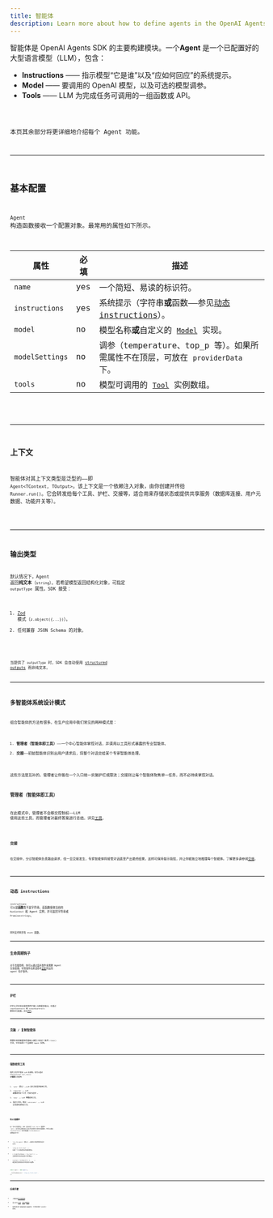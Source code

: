 ```yaml
---
title: 智能体
description: Learn more about how to define agents in the OpenAI Agents SDK for JavaScript / TypeScript
---
```



智能体是 OpenAI Agents SDK 的主要构建模块。一个**Agent** 是一个已配置好的大型语言模型（LLM），包含：

- **Instructions** —— 指示模型“它是谁”以及“应如何回应”的系统提示。
- **Model** —— 要调用的 OpenAI 模型，以及可选的模型调参。
- **Tools** —— LLM 为完成任务可调用的一组函数或 API。

<Code lang="typescript" code={simpleAgent} title="基础 Agent 定义" />

本页其余部分将更详细地介绍每个 Agent 功能。

---

## 基本配置

`Agent` 构造函数接收一个配置对象。最常用的属性如下所示。

| 属性            | 必填 | 描述                                                                                       |
| --------------- | ---- | ------------------------------------------------------------------------------------------ |
| `name`          | yes  | 一个简短、易读的标识符。                                                                   |
| `instructions`  | yes  | 系统提示（字符串**或**函数——参见[动态 instructions](#dynamic-instructions)）。             |
| `model`         | no   | 模型名称**或**自定义的 [`Model`](/openai-agents-js/openai/agents/interfaces/model/) 实现。 |
| `modelSettings` | no   | 调参（temperature、top_p 等）。如果所需属性不在顶层，可放在 `providerData` 下。            |
| `tools`         | no   | 模型可调用的 [`Tool`](/openai-agents-js/openai/agents/type-aliases/tool/) 实例数组。       |

<Code lang="typescript" code={agentWithTools} title="带有工具的 Agent" />

---

## 上下文

智能体对其上下文类型是泛型的——即 `Agent<TContext, TOutput>`。该上下文是一个依赖注入对象，由你创建并传给 `Runner.run()`。它会转发给每个工具、护栏、交接等，适合用来存储状态或提供共享服务（数据库连接、用户元数据、功能开关等）。

<Code lang="typescript" code={agentWithContext} title="带上下文的 Agent" />

---

## 输出类型

默认情况下，Agent 返回**纯文本**（`string`）。若希望模型返回结构化对象，可指定 `outputType` 属性。SDK 接受：

1. [Zod](https://github.com/colinhacks/zod) 模式（`z.object({...})`）。
2. 任何兼容 JSON Schema 的对象。

<Code
  lang="typescript"
  code={agentWithAodOutputType}
  title="使用 Zod 的结构化输出"
/>

当提供了 `outputType` 时，SDK 会自动使用
[structured outputs](https://platform.openai.com/docs/guides/structured-outputs) 而非纯文本。

---

## 多智能体系统设计模式

组合智能体的方法有很多。在生产应用中我们常见的两种模式是：

1. **管理者（智能体即工具）**——一个中心智能体掌控对话，并调用以工具形式暴露的专业智能体。
2. **交接**——初始智能体识别出用户请求后，将整个对话交给某个专家智能体处理。

这些方法是互补的。管理者让你能在一个入口统一实施护栏或限流；交接则让每个智能体聚焦单一任务，而不必持续掌控对话。

### 管理者（智能体即工具）

在此模式中，管理者不会移交控制权——LLM 使用这些工具，而管理者对最终答案进行总结。详见[工具](/openai-agents-js/zh/guides/tools#agents-as-tools)。

<Code lang="typescript" code={agentsAsTools} title="智能体即工具" />

### 交接

在交接中，分诊智能体负责路由请求，但一旦交接发生，专家智能体将接管对话直至产出最终结果。这样可保持提示简短，并让你能独立地推理每个智能体。了解更多请参阅[交接](/openai-agents-js/zh/guides/handoffs)。

<Code lang="typescript" code={agentWithHandoffs} title="带交接的 Agent" />

---

## 动态 instructions

`instructions` 可以是**函数**而不是字符串。该函数接收当前的 `RunContext` 和 Agent 实例，并可返回字符串或 `Promise<string>`。

<Code
  lang="typescript"
  code={agentWithDynamicInstructions}
  title="带动态 instructions 的 Agent"
/>

同时支持同步和 `async` 函数。

---

## 生命周期钩子

对于高级用例，你可以通过监听事件来观察 Agent 生命周期。可用事件名称请参考[此处](https://github.com/openai/openai-agents-js/blob/main/packages/agents-core/src/lifecycle.ts)列出的 agent 钩子事件。

<Code
  lang="typescript"
  code={agentWithLifecycleHooks}
  title="带生命周期钩子的 Agent"
/>

---

## 护栏

护栏允许你验证或转换用户输入与智能体输出。可通过 `inputGuardrails` 和 `outputGuardrails` 数组进行配置。详见[护栏](/openai-agents-js/zh/guides/guardrails)。

---

## 克隆 / 复制智能体

需要在现有智能体的基础上做些小改动？使用 `clone()` 方法，它会返回一个全新的 `Agent` 实例。

<Code lang="typescript" code={agentCloning} title="克隆 Agent" />

---

## 强制使用工具

提供工具并不保证 LLM 会调用。你可以通过 `modelSettings.tool_choice` 来**强制**工具使用：

1. `'auto'`（默认）——LLM 自行决定是否使用工具。
2. `'required'` —— LLM **必须**调用某个工具（可自行选择）。
3. `'none'` —— LLM **不得**调用工具。
4. 指定工具名，例如 `'calculator'` —— LLM 必须调用该特定工具。

<Code lang="typescript" code={agentForcingToolUse} title="强制使用工具" />

### 防止无限循环

在一次工具调用后，SDK 会自动将 `tool_choice` 重置为 `'auto'`。这可防止模型进入反复尝试调用工具的无限循环。你可以通过 `resetToolChoice` 标志或配置
`toolUseBehavior` 来覆盖该行为：

- `'run_llm_again'`（默认）——使用工具结果再次运行 LLM。
- `'stop_on_first_tool'` —— 将第一个工具结果视为最终答案。
- `{ stopAtToolNames: ['my_tool'] }` —— 当调用到列出的任意工具时停止。
- `(context, toolResults) => ...` —— 返回是否应结束运行的自定义函数。

```typescript
const agent = new Agent({
  ...,
  toolUseBehavior: 'stop_on_first_tool',
});
```

---

## 后续步骤

- 了解如何[运行智能体](/openai-agents-js/zh/guides/running-agents)。
- 深入学习[工具](/openai-agents-js/zh/guides/tools)、[护栏](/openai-agents-js/zh/guides/guardrails)和[模型](/openai-agents-js/zh/guides/models)。
- 在侧边栏的 **@openai/agents** 下浏览完整 TypeDoc 参考。
